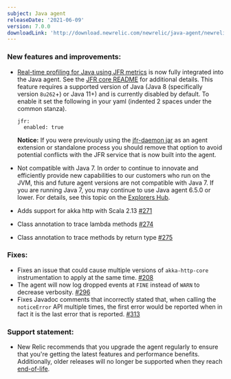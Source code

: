 ```yaml
---
subject: Java agent
releaseDate: '2021-06-09'
version: 7.0.0
downloadLink: 'http://download.newrelic.com/newrelic/java-agent/newrelic-agent/7.0.0/'
---
```


### New features and improvements:
* [Real-time profiling for Java using JFR metrics](https://docs.newrelic.com/docs/agents/java-agent/features/real-time-profiling-java-using-jfr-metrics/) is now
fully integrated into the Java agent. See the [JFR core README](https://github.com/newrelic/newrelic-jfr-core/blob/main/README.md) for additional details.
This feature requires a supported version of Java (Java 8 (specifically version `8u262`+) or Java 11+) and is currently disabled by default. To enable it
set the following in your yaml (indented 2 spaces under the common stanza).

  ```
  jfr:
    enabled: true
  ```

  **Notice:** If you were previously using the [jfr-daemon jar](https://github.com/newrelic/newrelic-jfr-core) as an agent extension or standalone process you
should remove that option to avoid potential conflicts with the JFR service that is now built into the agent.
* Not compatible with Java 7. In order to continue to innovate and efficiently provide new capabilities to our customers who run on the JVM, this and future agent versions are not
compatible with Java 7. If you are running Java 7, you may continue to use Java agent 6.5.0 or lower. For details, see this topic on
the [Explorers Hub](https://discuss.newrelic.com/t/important-upcoming-changes-to-capabilities-across-synthetics-apm-java-php-infrastructure-mobile-agents-health-maps-statsd-and-legacy-dashboards/147982).
* Adds support for akka http with Scala 2.13 [#271](https://github.com/newrelic/newrelic-java-agent/pull/271)
* Class annotation to trace lambda methods [#274](https://github.com/newrelic/newrelic-java-agent/pull/274)
* Class annotation to trace methods by return type [#275](https://github.com/newrelic/newrelic-java-agent/pull/275)

### Fixes:
* Fixes an issue that could cause multiple versions of `akka-http-core` instrumentation to apply at the
same time. [#208](https://github.com/newrelic/newrelic-java-agent/pull/208)
* The agent will now log dropped events at `FINE` instead of `WARN` to decrease
verbosity. [#296](https://github.com/newrelic/newrelic-java-agent/pull/296)
* Fixes Javadoc comments that incorrectly stated that, when calling the `noticeError` API multiple times,
the first error would be reported when in fact it is the last error that is reported. [#313](https://github.com/newrelic/newrelic-java-agent/pull/313)

### Support statement:
* New Relic recommends that you upgrade the agent regularly to ensure that you're getting the latest features and
  performance benefits. Additionally, older releases will no longer be supported when they reach
  [end-of-life](https://docs.newrelic.com/docs/using-new-relic/cross-product-functions/install-configure/notification-changes-new-relic-saas-features-distributed-software/).
